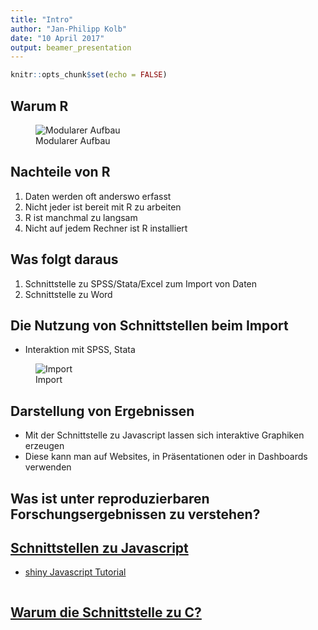 ```yaml
---
title: "Intro"
author: "Jan-Philipp Kolb"
date: "10 April 2017"
output: beamer_presentation
---
```


```r
knitr::opts_chunk$set(echo = FALSE)
```

## Warum R

![Modularer Aufbau](figure/ModularerAufbau.PNG)


## Nachteile von R

1. Daten werden oft anderswo erfasst
2. Nicht jeder ist bereit mit R zu arbeiten 
3. R ist manchmal zu langsam
4. Nicht auf jedem Rechner ist R installiert


## Was folgt daraus

1. Schnittstelle zu SPSS/Stata/Excel zum Import von Daten
2. Schnittstelle zu Word


## Die Nutzung von Schnittstellen beim Import

- Interaktion mit SPSS, Stata

![Import](figure/Import.PNG)


## Darstellung von Ergebnissen

- Mit der Schnittstelle zu Javascript lassen sich interaktive Graphiken erzeugen
- Diese kann man auf Websites, in Präsentationen oder in Dashboards verwenden


## Was ist unter reproduzierbaren Forschungsergebnissen zu verstehen?


## [Schnittstellen zu Javascript](https://github.com/FrissAnalytics/shinyJsTutorials)

- [shiny Javascript Tutorial](https://www.r-bloggers.com/shiny-javascript-tutorials/)

```r

```

## [Warum die Schnittstelle zu C?](http://dirk.eddelbuettel.com/papers/rcpp_workshop_introduction_user2012.pdf)


